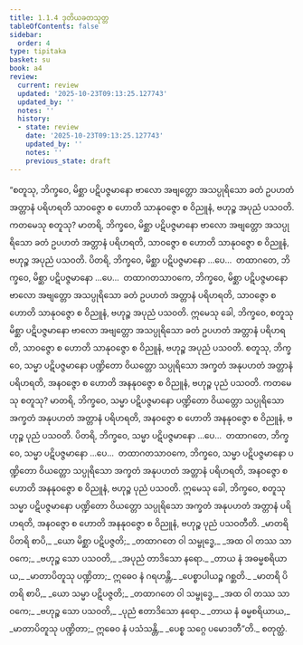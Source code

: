 ```yaml
---
title: 1.1.4 ဒုတိယခတသုတ္တ
tableOfContents: false
sidebar:
  order: 4
type: tipitaka
basket: su
book: a4
review:
  current: review
  updated: '2025-10-23T09:13:25.127743'
  updated_by: ''
  notes: ''
  history:
  - state: review
    date: '2025-10-23T09:13:25.127743'
    updated_by: ''
    notes: ''
    previous_state: draft
---
```



<ReviewStatus review={frontmatter.review} showDetails={true} />

<HypothesisAnnotation frontmatter={frontmatter} />

<DynamicBreadcrumb />

<Division number="4" book="a4" e="ch" v="15" p="310">

<Paragraph number="18" book="a4">
“စတူသု, ဘိက္ခဝေ, မိစ္ဆာ ပဋိပဇ္ဇမာနော ဗာလော အဗျတ္တော အသပ္ပုရိသော ခတံ ဥပဟတံ အတ္တာနံ ပရိဟရတိ သာဝဇ္ဇော စ ဟောတိ သာနုဝဇ္ဇော စ ဝိညူနံ, ဗဟုဉ္စ အပုညံ ပသဝတိ. ကတမေသု စတူသု? မာတရိ, ဘိက္ခဝေ, မိစ္ဆာ ပဋိပဇ္ဇမာနော ဗာလော အဗျတ္တော အသပ္ပုရိသော ခတံ ဥပဟတံ အတ္တာနံ ပရိဟရတိ, သာဝဇ္ဇော စ ဟောတိ သာနုဝဇ္ဇော စ ဝိညူနံ, ဗဟုဉ္စ အပုညံ ပသဝတိ. ပိတရိ, ဘိက္ခဝေ, မိစ္ဆာ ပဋိပဇ္ဇမာနော …ပေ…  တထာဂတေ, ဘိက္ခဝေ, မိစ္ဆာ ပဋိပဇ္ဇမာနော …ပေ…  တထာဂတသာဝကေ, ဘိက္ခဝေ, မိစ္ဆာ ပဋိပဇ္ဇမာနော ဗာလော အဗျတ္တော အသပ္ပုရိသော ခတံ ဥပဟတံ အတ္တာနံ ပရိဟရတိ, သာဝဇ္ဇော စ ဟောတိ သာနုဝဇ္ဇော စ ဝိညူနံ, ဗဟုဉ္စ အပုညံ ပသဝတိ. ဣမေသု ခေါ, ဘိက္ခဝေ, စတူသု မိစ္ဆာ ပဋိပဇ္ဇမာနော ဗာလော အဗျတ္တော အသပ္ပုရိသော ခတံ ဥပဟတံ အတ္တာနံ ပရိဟရတိ, သာဝဇ္ဇော စ ဟောတိ သာနုဝဇ္ဇော စ ဝိညူနံ, ဗဟုဉ္စ အပုညံ ပသဝတိ.
</Paragraph>

<Paragraph number="19" book="a4">
စတူသု, ဘိက္ခဝေ, သမ္မာ ပဋိပဇ္ဇမာနော ပဏ္ဍိတော ဝိယတ္တော သပ္ပုရိသော အက္ခတံ အနုပဟတံ အတ္တာနံ ပရိဟရတိ, အနဝဇ္ဇော စ ဟောတိ အနနုဝဇ္ဇော စ ဝိညူနံ, ဗဟုဉ္စ ပုညံ ပသဝတိ. ကတမေသု စတူသု? မာတရိ, ဘိက္ခဝေ, သမ္မာ ပဋိပဇ္ဇမာနော ပဏ္ဍိတော ဝိယတ္တော သပ္ပုရိသော အက္ခတံ အနုပဟတံ အတ္တာနံ ပရိဟရတိ, အနဝဇ္ဇော စ ဟောတိ အနနုဝဇ္ဇော စ ဝိညူနံ, ဗဟုဉ္စ ပုညံ ပသဝတိ. ပိတရိ, ဘိက္ခဝေ, သမ္မာ ပဋိပဇ္ဇမာနော …ပေ…  တထာဂတေ, ဘိက္ခဝေ, သမ္မာ ပဋိပဇ္ဇမာနော …ပေ…  တထာဂတသာဝကေ, ဘိက္ခဝေ, သမ္မာ ပဋိပဇ္ဇမာနော ပဏ္ဍိတော ဝိယတ္တော သပ္ပုရိသော အက္ခတံ အနုပဟတံ အတ္တာနံ ပရိဟရတိ, အနဝဇ္ဇော စ ဟောတိ အနနုဝဇ္ဇော စ ဝိညူနံ, ဗဟုဉ္စ ပုညံ ပသဝတိ. ဣမေသု ခေါ, ဘိက္ခဝေ, စတူသု သမ္မာ ပဋိပဇ္ဇမာနော ပဏ္ဍိတော ဝိယတ္တော သပ္ပုရိသော အက္ခတံ အနုပဟတံ အတ္တာနံ ပရိဟရတိ, အနဝဇ္ဇော စ ဟောတိ အနနုဝဇ္ဇော စ ဝိညူနံ, ဗဟုဉ္စ ပုညံ ပသဝတီတိ.
</Paragraph>

<Paragraph number="20" type="verses" book="a4">
_မာတရိ ပိတရိ စာပိ,_  
_ယော မိစ္ဆာ ပဋိပဇ္ဇတိ;_  
_တထာဂတေ ဝါ သမ္ဗုဒ္ဓေ,_  
_အထ ဝါ တဿ သာဝကေ;_  
_ဗဟုဉ္စ သော ပသဝတိ,_  
_အပုညံ တာဒိသော နရော._  

</Paragraph>

<Paragraph number="21" type="verses" book="a4">
_တာယ နံ အဓမ္မစရိယာယ,_  
_မာတာပိတူသု ပဏ္ဍိတာ;_  
ဣဓေဝ နံ ဂရဟန္တိ,_  
_ပေစ္စာပါယဉ္စ ဂစ္ဆတိ._  

</Paragraph>

<Paragraph number="22" type="verses" book="a4">
_မာတရိ ပိတရိ စာပိ,_  
_ယော သမ္မာ ပဋိပဇ္ဇတိ;_  
_တထာဂတေ ဝါ သမ္ဗုဒ္ဓေ,_  
_အထ ဝါ တဿ သာဝကေ;_  
_ဗဟုဉ္စ သော ပသဝတိ,_  
_ပုညံ ဧတာဒိသော နရော._  

</Paragraph>

<Paragraph number="23" type="verses" book="a4">
_တာယ နံ ဓမ္မစရိယာယ,_  
_မာတာပိတူသု ပဏ္ဍိတာ;_  
ဣဓေဝ နံ ပသံသန္တိ,_  
_ပေစ္စ သဂ္ဂေ ပမောဒတီ”တိ._  


</Paragraph>
</Division>

<Paragraph number="24" type="center" book="a4">
စတုတ္ထံ.
</Paragraph>